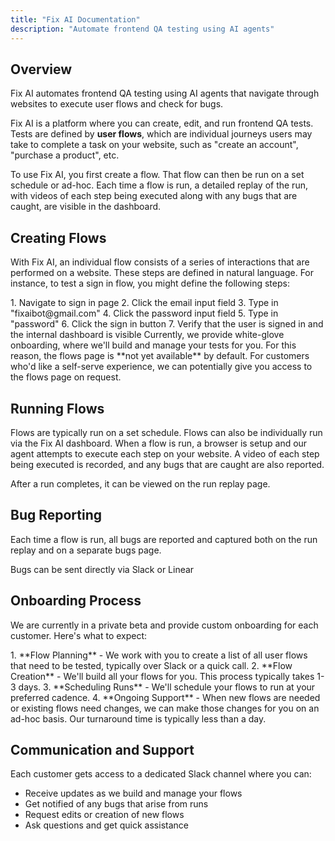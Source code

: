```yaml
---
title: "Fix AI Documentation"
description: "Automate frontend QA testing using AI agents"
---
```


## Overview

Fix AI automates frontend QA testing using AI agents that navigate through websites to execute user flows and check for bugs.

Fix AI is a platform where you can create, edit, and run frontend QA tests. Tests are defined by **user flows**, which are individual journeys users may take to complete a task on your website, such as "create an account", "purchase a product", etc.

To use Fix AI, you first create a flow. That flow can then be run on a set schedule or ad-hoc. Each time a flow is run, a detailed replay of the run, with videos of each step being executed along with any bugs that are caught, are visible in the dashboard.

## Creating Flows

With Fix AI, an individual flow consists of a series of interactions that are performed on a website. These steps are defined in natural language. For instance, to test a sign in flow, you might define the following steps:

<Steps>
    1. Navigate to sign in page 2. Click the email input field 3. Type in "fixaibot@gmail.com" 4. Click the password input field 5. Type in "password"
    6. Click the sign in button 7. Verify that the user is signed in and the internal dashboard is visible
</Steps>

<Note>
    Currently, we provide white-glove onboarding, where we'll build and manage your tests for you. For this reason, the flows page is **not yet
    available** by default. For customers who'd like a self-serve experience, we can potentially give you access to the flows page on request.
</Note>

## Running Flows

Flows are typically run on a set schedule. Flows can also be individually run via the Fix AI dashboard. When a flow is run, a browser is setup and our agent attempts to execute each step on your website. A video of each step being executed is recorded, and any bugs that are caught are also reported.

After a run completes, it can be viewed on the run replay page.

## Bug Reporting

Each time a flow is run, all bugs are reported and captured both on the run replay and on a separate bugs page.

Bugs can be sent directly via Slack or Linear

## Onboarding Process

We are currently in a private beta and provide custom onboarding for each customer. Here's what to expect:

<Steps>
    1. **Flow Planning** - We work with you to create a list of all user flows that need to be tested, typically over Slack or a quick call. 2. **Flow
    Creation** - We'll build all your flows for you. This process typically takes 1-3 days. 3. **Scheduling Runs** - We'll schedule your flows to run
    at your preferred cadence. 4. **Ongoing Support** - When new flows are needed or existing flows need changes, we can make those changes for you on
    an ad-hoc basis. Our turnaround time is typically less than a day.
</Steps>

## Communication and Support

Each customer gets access to a dedicated Slack channel where you can:

-   Receive updates as we build and manage your flows
-   Get notified of any bugs that arise from runs
-   Request edits or creation of new flows
-   Ask questions and get quick assistance

